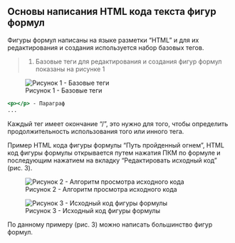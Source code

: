 ## Основы написания HTML кода текста фигур формул

Фигуры формул написаны на языке разметки "HTML" и для их редактирования и создания используется набор базовых тегов.

>1. Базовые теги для редактирования и создания фигур формул показаны на рисунке 1

![Рисунок 1 - Базовые теги](Picture/2.jpg)

```.html
<p></p> - Параграф
...
```

Каждый тег имеет окончание "/", это нужно для того, чтобы определить продолжительность использования того или инного тега.

Пример HTML кода фигуры формулы "Путь пройденный огнем", HTML код фигуры формулы открывается путем нажатия ПКМ по формуле и последующим нажатием на вкладку "Редактировать исходный код" (рис. 3).

![Рисунок 2 - Алгоритм просмотра исходного кода](Picture/6.jpg)

![Рисунок 3 - Исходный код фигуры формулы](Picture/1.jpg)

По данному примеру (рис. 3) можно написать большинство фигур формул.
